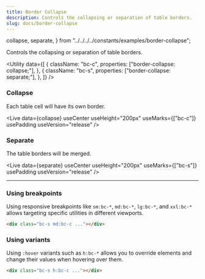 ```yaml
---
title: Border Collapse
description: Controls the collapsing or separation of table borders.
slug: docs/border-collapse
---
```


  collapse,
  separate,
} from "../../../../constants/examples/border-collapse";

Controls the collapsing or separation of table borders.

<Utility
  data={[
    {
      className: "bc-c",
      properties: ["border-collapse: collapse;"],
    },
    {
      className: "bc-s",
      properties: ["border-collapse: separate;"],
    },
  ]}
/>

### Collapse

Each table cell will have its own border.

<Live
  data={collapse}
  useCenter
  useHeight="200px"
  useMarks={["bc-c"]}
  usePadding
  useVersion="release"
/>

### Separate

The table borders will be merged.

<Live
  data={separate}
  useCenter
  useHeight="200px"
  useMarks={["bc-s"]}
  usePadding
  useVersion="release"
/>

---

### Using breakpoints

Using responsive breakpoints like `sm:bc-*`, `md:bc-*`, `lg:bc-*`, and `xxl:bc-*` allows targeting specific utilities in different viewports.

```html "md:bc-c"
<div class="bc-s md:bc-c ..."></div>
```

### Using variants

Using `:hover` variants such as `h:bc-*` allows you to override elements and change their values when hovering over them.

```html "h:bc-c"
<div class="bc-s h:bc-c ..."></div>
```
